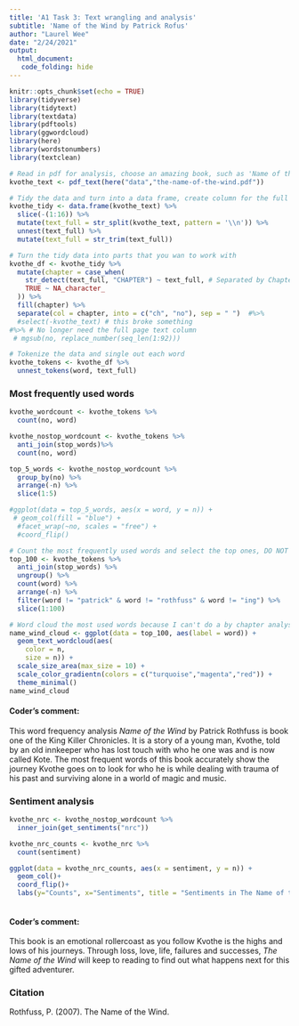 ```yaml
---
title: 'A1 Task 3: Text wrangling and analysis'
subtitle: 'Name of the Wind by Patrick Rofus'
author: "Laurel Wee"
date: "2/24/2021"
output: 
  html_document:
   code_folding: hide
---
```


```r
knitr::opts_chunk$set(echo = TRUE)
library(tidyverse)
library(tidytext)
library(textdata)
library(pdftools)
library(ggwordcloud)
library(here)
library(wordstonumbers)
library(textclean)
```

```r
# Read in pdf for analysis, choose an amazing book, such as 'Name of the Wind'
kvothe_text <- pdf_text(here("data","the-name-of-the-wind.pdf"))

# Tidy the data and turn into a data frame, create column for the full text separated by page and line `/n`
kvothe_tidy <- data.frame(kvothe_text) %>% 
  slice(-(1:16)) %>% 
  mutate(text_full = str_split(kvothe_text, pattern = '\\n')) %>% 
  unnest(text_full) %>% 
  mutate(text_full = str_trim(text_full)) 

# Turn the tidy data into parts that you wan to work with
kvothe_df <- kvothe_tidy %>% 
  mutate(chapter = case_when(
    str_detect(text_full, "CHAPTER") ~ text_full, # Separated by Chapter
    TRUE ~ NA_character_
  )) %>% 
  fill(chapter) %>% 
  separate(col = chapter, into = c("ch", "no"), sep = " ")  #%>% 
  #select(-kvothe_text) # this broke something
#%>% # No longer need the full page text column
 # mgsub(no, replace_number(seq_len(1:92)))

# Tokenize the data and single out each word
kvothe_tokens <- kvothe_df %>% 
  unnest_tokens(word, text_full)
```
### Most frequently used words
```r
kvothe_wordcount <- kvothe_tokens %>% 
  count(no, word) 

kvothe_nostop_wordcount <- kvothe_tokens %>% 
  anti_join(stop_words)%>% 
  count(no, word)

top_5_words <- kvothe_nostop_wordcount %>% 
  group_by(no) %>% 
  arrange(-n) %>% 
  slice(1:5)
```
```r
#ggplot(data = top_5_words, aes(x = word, y = n)) +
 # geom_col(fill = "blue") +
  #facet_wrap(~no, scales = "free") +
  #coord_flip()
```
```r
# Count the most frequently used words and select the top ones, DO NOT include the authors name and "ing" 
top_100 <- kvothe_tokens %>% 
  anti_join(stop_words) %>% 
  ungroup() %>% 
  count(word) %>% 
  arrange(-n) %>% 
  filter(word != "patrick" & word != "rothfuss" & word != "ing") %>% 
  slice(1:100)

# Word cloud the most used words because I can't do a by chapter analysis yet
name_wind_cloud <- ggplot(data = top_100, aes(label = word)) +
  geom_text_wordcloud(aes(
    color = n, 
    size = n)) +
  scale_size_area(max_size = 10) +
  scale_color_gradientn(colors = c("turquoise","magenta","red")) +
  theme_minimal()
name_wind_cloud
```

#### Coder's comment:
This word frequency analysis *Name of the Wind* by Patrick Rothfuss is book one of the King Killer Chronicles. It is a story of a young man, Kvothe, told by an old innkeeper who has lost touch with who he one was and is now called Kote. The most frequent words of this book accurately show the journey Kvothe goes on to look for who he is while dealing with trauma of his past and surviving alone in a world of magic and music.

### Sentiment analysis 

```r
kvothe_nrc <- kvothe_nostop_wordcount %>% 
  inner_join(get_sentiments("nrc"))
```

```r
kvothe_nrc_counts <- kvothe_nrc %>% 
  count(sentiment)

ggplot(data = kvothe_nrc_counts, aes(x = sentiment, y = n)) +
  geom_col()+
  coord_flip()+
  labs(y="Counts", x="Sentiments", title = "Sentiments in The Name of the Wind")
  
```

#### Coder's comment:
This book is an emotional rollercoast as you follow Kvothe is the highs and lows of his journeys. Through loss, love, life, failures and successes, *The Name of the Wind* will keep to reading to find out what happens next for this gifted adventurer.

### Citation
Rothfuss, P. (2007). The Name of the Wind.
